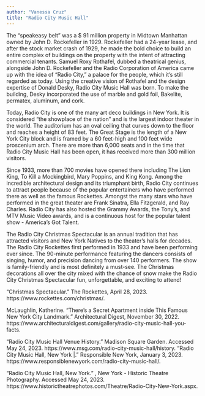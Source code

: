 ```yaml
---
author: "Vanessa Cruz"
title: "Radio City Music Hall"
---
```


The “speakeasy belt” was a $ 91 million property in Midtown Manhattan owned by John D. Rockefeller in 1929. Rockefeller had a 24-year lease, and after the stock market crash of 1929, he made the bold choice to build an entire complex of buildings on the property with the intent of attracting commercial tenants. Samuel Roxy Rothafel, dubbed a theatrical genius, alongside John D. Rockefeller and the Radio Corporation of America came up with the idea of “Radio City,” a palace for the people, which it’s still regarded as today. Using the creative vision of Rothafel and the design expertise of Donald Desky, Radio City Music Hall was born. To make the building, Desky incorporated the use of marble and gold foil, Bakelite, permatex, aluminum, and cork.

Today, Radio City is one of the many art deco buildings in New York. It is considered “the showplace of the nation” and is the largest indoor theater in the world. The auditorium has an oval ceiling that curves down to the floor and reaches a height of 83 feet. The Great Stage is the length of a New York City block and is framed by a 60 feet-high and 100 feet wide proscenium arch. There are more than 6,000 seats and in the time that Radio City Music Hall has been open, it has received more than 300 million visitors.

Since 1933, more than 700 movies have opened there including The Lion King, To Kill a Mockingbird, Mary Poppins, and King Kong. Among the incredible architectural design and its triumphant birth, Radio City continues to attract people because of the popular entertainers who have performed there as well as the famous Rockettes. Amongst the many stars who have performed in the great theater are Frank Sinatra, Ella Fitzgerald, and Ray Charles. Radio City has also hosted the Grammy Awards, the Tony’s, and MTV Music Video awards, and is a continuous host for the popular talent show - America’s Got Talent.

The Radio City Christmas Spectacular is an annual tradition that has attracted visitors and New York Natives to the theater's halls for decades. The Radio City Rockettes first performed in 1933 and have been performing ever since. The 90-minute performance featuring the dancers consists of singing, humor, and precision dancing from over 140 performers. The show is family-friendly and is most definitely a must-see. The Christmas decorations all over the city mixed with the chance of snow make the Radio City Christmas Spectacular fun, unforgettable, and exciting to attend!

“Christmas Spectacular.” The Rockettes, April 28, 2023. https://www.rockettes.com/christmas/.

McLaughlin, Katherine. “There’s a Secret Apartment inside This Famous New York City Landmark.” Architectural Digest, November 30, 2022. https://www.architecturaldigest.com/gallery/radio-city-music-hall-you-facts.

“Radio City Music Hall Venue History.” Madison Square Garden. Accessed May 24, 2023. https://www.msg.com/radio-city-music-hall/history.
“Radio City Music Hall, New York |.” Responsible New York, January 3, 2023. https://www.responsiblenewyork.com/radio-city-music-hall/.

“Radio City Music Hall, New York.” , New York - Historic Theatre Photography. Accessed May 24, 2023. https://www.historictheatrephotos.com/Theatre/Radio-City-New-York.aspx.